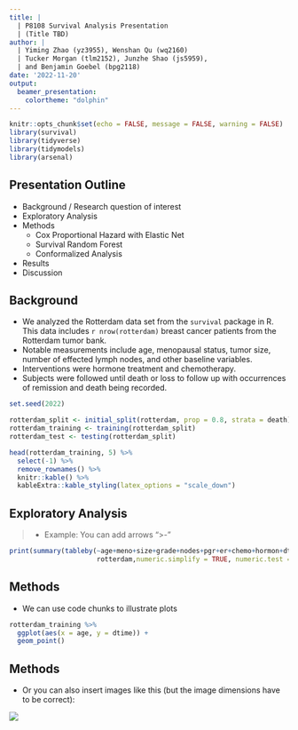 ```yaml
---
title: |
  | P8108 Survival Analysis Presentation
  | (Title TBD)
author: |
  | Yiming Zhao (yz3955), Wenshan Qu (wq2160)
  | Tucker Morgan (tlm2152), Junzhe Shao (js5959),
  | and Benjamin Goebel (bpg2118)
date: '2022-11-20'
output:
  beamer_presentation:
    colortheme: "dolphin"
---
```


```r
knitr::opts_chunk$set(echo = FALSE, message = FALSE, warning = FALSE)
library(survival)
library(tidyverse)
library(tidymodels)
library(arsenal)
```

## Presentation Outline

- Background / Research question of interest
- Exploratory Analysis
- Methods
  - Cox Proportional Hazard with Elastic Net
  - Survival Random Forest
  - Conformalized Analysis
- Results
- Discussion

## Background

- We analyzed the Rotterdam data set from the `survival` package in R. This data includes `r nrow(rotterdam)` breast cancer patients from the Rotterdam tumor bank.
- Notable measurements include age, menopausal status, tumor size, number of effected lymph nodes, and other baseline variables.
- Interventions were hormone treatment and chemotherapy.
- Subjects were followed until death or loss to follow up with occurrences of remission and death being recorded.

```r
set.seed(2022)

rotterdam_split <- initial_split(rotterdam, prop = 0.8, strata = death)
rotterdam_training <- training(rotterdam_split)
rotterdam_test <- testing(rotterdam_split)

head(rotterdam_training, 5) %>% 
  select(-1) %>% 
  remove_rownames() %>% 
  knitr::kable() %>% 
  kableExtra::kable_styling(latex_options = "scale_down")
```

## Exploratory Analysis

>- Example: You can add arrows ">-"

```r
print(summary(tableby(~age+meno+size+grade+nodes+pgr+er+chemo+hormon+dtime+death,
                      rotterdam,numeric.simplify = TRUE, numeric.test = "kwt")))

```


<!-- This is a comment that won't appear in the presentation -->

## Methods

- We can use code chunks to illustrate plots

```r
rotterdam_training %>% 
  ggplot(aes(x = age, y = dtime)) +
  geom_point()
```

## Methods

- Or you can also insert images like this (but the image dimensions have to be correct):

![](images/example_plot.png)

